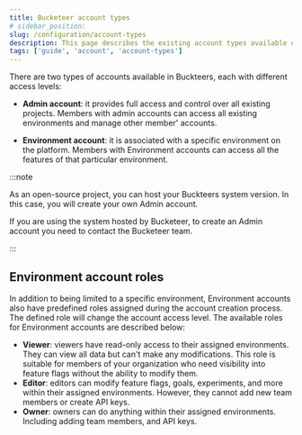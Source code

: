 ```yaml
---
title: Bucketeer account types
# sidebar_position:
slug: /configuration/account-types
description: This page describes the existing account types available on Bucketter.
tags: ['guide', 'account', 'account-types']
---
```



There are two types of accounts available in Buckteers, each with different access levels:

- **Admin account**: it provides full access and control over all existing projects. Members with admin accounts can access all existing environments and manage other member' accounts.

- **Environment account**: it is associated with a specific environment on the platform. Members with Environment accounts can access all the features of that particular environment.

:::note

As an open-source project, you can host your Buckteers system version. In this case, you will create your own Admin account.

If you are using the system hosted by Bucketeer, to create an Admin account you need to contact the Bucketeer team.

:::

## Environment account roles

In addition to being limited to a specific environment, Environment accounts also have predefined roles assigned during the account creation process. The defined role will change the account access level. The available roles for Environment accounts are described below:

- **Viewer**: viewers have read-only access to their assigned environments. They can view all data but can't make any modifications. This role is suitable for members of your organization who need visibility into feature flags without the ability to modify them.
- **Editor**: editors can modify feature flags, goals, experiments, and more within their assigned environments. However, they cannot add new team members or create API keys.
- **Owner**: owners can do anything within their assigned environments. Including adding team members, and API keys.
